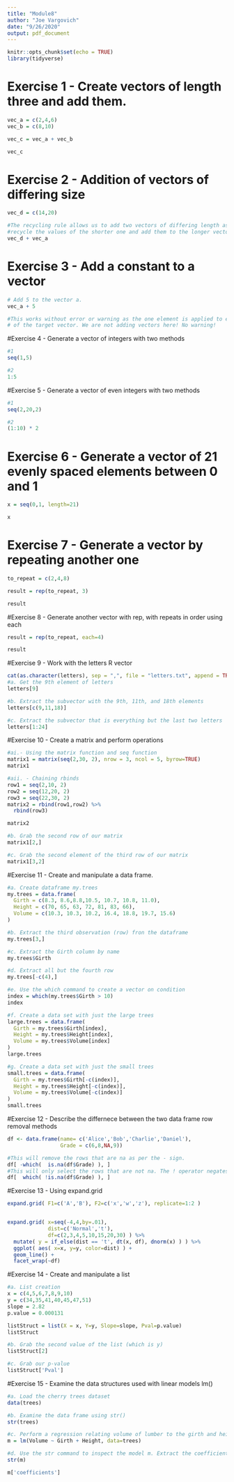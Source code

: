 ---
title: "Module8"
author: "Joe Vargovich"
date: "9/26/2020"
output: pdf_document
---

```{r setup, include=FALSE}
knitr::opts_chunk$set(echo = TRUE)
library(tidyverse)
```

# Exercise 1 - Create vectors of length three and add them. 
```{r}
vec_a = c(2,4,6)
vec_b = c(8,10)

vec_c = vec_a + vec_b

vec_c
```

# Exercise 2 - Addition of vectors of differing size
```{r}
vec_d = c(14,20)

#The recycling rule allows us to add two vectors of differing length as we can 
#recycle the values of the shorter one and add them to the longer vector. 
vec_d + vec_a
```
# Exercise 3 - Add a constant to a vector       
```{r}
# Add 5 to the vector a.
vec_a + 5

#This works without error or warning as the one element is applied to each element
# of the target vector. We are not adding vectors here! No warning! 
```
#Exercise 4 - Generate a vector of integers with two methods
```{r}
#1
seq(1,5)

#2
1:5
```

#Exercise 5 - Generate a vector of even integers with two methods
```{r}
#1
seq(2,20,2)

#2
(1:10) * 2
```
# Exercise 6 - Generate a vector of 21 evenly spaced elements between 0 and 1
```{r}
x = seq(0,1, length=21)

x
```
# Exercise 7 - Generate a vector by repeating another one
```{r}
to_repeat = c(2,4,8)

result = rep(to_repeat, 3)

result
```
#Exercise 8 - Generate another vector with rep, with repeats in order using each
```{r}
result = rep(to_repeat, each=4)

result

```

#Exercise 9  - Work with the letters R vector
```{r}
cat(as.character(letters), sep = ",", file = "letters.txt", append = TRUE)
#a. Get the 9th element of letters
letters[9]

#b. Extract the subvector with the 9th, 11th, and 18th elements
letters[c(9,11,18)]

#c. Extract the subvector that is everything but the last two letters
letters[1:24]
```
#Exercise 10 - Create a matrix and perform operations
```{r}
#ai.- Using the matrix function and seq function
matrix1 = matrix(seq(2,30, 2), nrow = 3, ncol = 5, byrow=TRUE)
matrix1

#aii. - Chaining rbinds
row1 = seq(2,10, 2)
row2 = seq(12,20, 2)
row3 = seq(22,30, 2)
matrix2 = rbind(row1,row2) %>%
  rbind(row3)

matrix2

#b. Grab the second row of our matrix
matrix1[2,]

#c. Grab the second element of the third row of our matrix
matrix1[3,2]
```
#Exercise 11 - Create and manipulate a data frame. 
```{r}
#a. Create dataframe my.trees
my.trees = data.frame(
  Girth = c(8.3, 8.6,8.8,10.5, 10.7, 10.8, 11.0),
  Height = c(70, 65, 63, 72, 81, 83, 66),
  Volume = c(10.3, 10.3, 10.2, 16.4, 18.8, 19.7, 15.6)
)

#b. Extract the third observation (row) fron the dataframe
my.trees[3,]

#c. Extract the Girth column by name
my.trees$Girth

#d. Extract all but the fourth row
my.trees[-c(4),]

#e. Use the which command to create a vector on condition
index = which(my.trees$Girth > 10)
index

#f. Create a data set with just the large trees
large.trees = data.frame(
  Girth = my.trees$Girth[index],
  Height = my.trees$Height[index],
  Volume = my.trees$Volume[index]
)
large.trees

#g. Create a data set with just the small trees
small.trees = data.frame(
  Girth = my.trees$Girth[-c(index)],
  Height = my.trees$Height[-c(index)],
  Volume = my.trees$Volume[-c(index)]
)
small.trees
```
#Exercise 12 - Describe the differnece between the two data frame row removal methods
```{r}
df <- data.frame(name= c('Alice','Bob','Charlie','Daniel'),
                 Grade = c(6,8,NA,9))

#This will remove the rows that are na as per the - sign. 
df[ -which(  is.na(df$Grade) ), ]
#This will only select the rows that are not na. The ! operator negates the is.na boolean. 
df[  which( !is.na(df$Grade) ), ]
```

#Exercise 13 - Using expand.grid
```{r}
expand.grid( F1=c('A','B'), F2=c('x','w','z'), replicate=1:2 )


expand.grid( x=seq(-4,4,by=.01), 
             dist=c('Normal','t'), 
             df=c(2,3,4,5,10,15,20,30) ) %>%
  mutate( y = if_else(dist == 't', dt(x, df), dnorm(x) ) ) %>%
  ggplot( aes( x=x, y=y, color=dist) ) + 
  geom_line() + 
  facet_wrap(~df)
```
#Exercise 14 - Create and manipulate a list
```{r}
#a. List creation
x = c(4,5,6,7,8,9,10)
y = c(34,35,41,40,45,47,51)
slope = 2.82
p.value = 0.000131

listStruct = list(X = x, Y=y, Slope=slope, Pval=p.value)
listStruct

#b. Grab the second value of the list (which is y)
listStruct[2]

#c. Grab our p-value
listStruct['Pval']
```
#Exercise 15 - Examine the data structures used with linear models lm()
```{r}
#a. Load the cherry trees dataset
data(trees)

#b. Examine the data frame using str()
str(trees)

#c. Perform a regression relating volume of lumber to the girth and height of the tree
m = lm(Volume ~ Girth + Height, data=trees)

#d. Use the str command to inspect the model m. Extract the coefficients from the list.
str(m)

m['coefficients']
```




